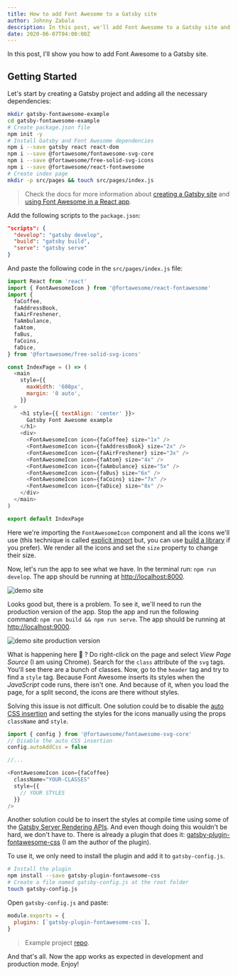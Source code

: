 ```yaml
---
title: How to add Font Awesome to a Gatsby site
author: Johnny Zabala
description: In this post, we'll add Font Awesome to a Gatsby site and show the use case for gatsby-plugin-fontawesome-css.
date: 2020-06-07T04:00:00Z
---
```


In this post, I'll show you how to add Font Awesome to a Gatsby site.

## Getting Started

Let's start by creating a Gatsby project and adding all the necessary dependencies:

```bash
mkdir gatsby-fontawesome-example
cd gatsby-fontawesome-example
# Create package.json file
npm init -y
# Install Gatsby and Font Awesome dependencies
npm i --save gatsby react react-dom
npm i --save @fortawesome/fontawesome-svg-core
npm i --save @fortawesome/free-solid-svg-icons
npm i --save @fortawesome/react-fontawesome
# Create index page
mkdir -p src/pages && touch src/pages/index.js
```

> Check the docs for more information about [creating a Gatsby site](https://www.gatsbyjs.org/docs/setting-up-gatsby-without-gatsby-new/) and [using Font Awesome in a React app](https://fontawesome.com/how-to-use/on-the-web/using-with/react).

Add the following scripts to the `package.json`:

```json
"scripts": {
  "develop": "gatsby develop",
  "build": "gatsby build",
  "serve": "gatsby serve"
}
```

And paste the following code in the `src/pages/index.js` file:

```javascript
import React from 'react'
import { FontAwesomeIcon } from '@fortawesome/react-fontawesome'
import {
  faCoffee,
  faAddressBook,
  faAirFreshener,
  faAmbulance,
  faAtom,
  faBus,
  faCoins,
  faDice,
} from '@fortawesome/free-solid-svg-icons'

const IndexPage = () => (
  <main
    style={{
      maxWidth: '608px',
      margin: '0 auto',
    }}
  >
    <h1 style={{ textAlign: 'center' }}>
      Gatsby Font Awesome example
    </h1>
    <div>
      <FontAwesomeIcon icon={faCoffee} size="1x" />
      <FontAwesomeIcon icon={faAddressBook} size="2x" />
      <FontAwesomeIcon icon={faAirFreshener} size="3x" />
      <FontAwesomeIcon icon={faAtom} size="4x" />
      <FontAwesomeIcon icon={faAmbulance} size="5x" />
      <FontAwesomeIcon icon={faBus} size="6x" />
      <FontAwesomeIcon icon={faCoins} size="7x" />
      <FontAwesomeIcon icon={faDice} size="8x" />
    </div>
  </main>
)

export default IndexPage
```

Here we're importing the `FontAwesomeIcon` component and all the icons we'll use (this technique is called [explicit import](https://github.com/FortAwesome/react-fontawesome#explicit-import) but, you can use [build a library](https://github.com/FortAwesome/react-fontawesome#build-a-library-to-reference-icons-throughout-your-app-more-conveniently) if you prefer). We render all the icons and set the `size` property to change their size.

Now, let's run the app to see what we have. In the terminal run: `npm run develop`. The app should be running at [http://localhost:8000](http://localhost:8000).

![demo site](./images/demo-site.png)

Looks good but, there is a problem. To see it, we'll need to run the production version of the app. Stop the app and run the following command: `npm run build && npm run serve`. The app should be running at [http://localhost:9000](http://localhost:9000).

![demo site production version](./images/demo-site-production.gif)

What is happening here 🤔 ? Do right-click on the page and select _View Page Source_ (I am using Chrome). Search for the `class` attribute of the `svg` tags. You'll see there are a bunch of classes. Now, go to the `header` tag and try to find a `style` tag. Because Font Awesome inserts its styles when the _JavaScript_ code runs, there isn't one. And because of it, when you load the page, for a split second, the icons are there without styles.

Solving this issue is not difficult. One solution could be to disable the [auto CSS insertion](https://fontawesome.com/how-to-use/javascript-api/setup/configuration#autoaddcss) and setting the styles for the icons manually using the props `className` and `style`.

```javascript
import { config } from '@fortawesome/fontawesome-svg-core'
// Disable the auto CSS insertion
config.autoAddCss = false

//...

<FontAwesomeIcon icon={faCoffee}
  className="YOUR-CLASSES"
  style={{
    // YOUR STYLES
  }}
/>
```

Another solution could be to insert the styles at compile time using some of the [Gatsby Server Rendering APIs](https://www.gatsbyjs.org/docs/ssr-apis/). And even though doing this wouldn't be hard, we don't have to. There is already a plugin that does it: [gatsby-plugin-fontawesome-css](https://github.com/jzabala/gatsby-plugin-fontawesome-css) (I am the author of the plugin).

To use it, we only need to install the plugin and add it to `gatsby-config.js`.

```bash
# Install the plugin
npm install --save gatsby-plugin-fontawesome-css
# Create a file named gatsby-config.js at the root folder
touch gatsby-config.js
```

Open `gatsby-config.js` and paste:

```javascript
module.exports = {
  plugins: [`gatsby-plugin-fontawesome-css`],
}
```

> Example project [repo](https://github.com/jzabala/gatsby-plugin-fontawesome-css/tree/master/example).

And that's all. Now the app works as expected in development and production mode. Enjoy!
